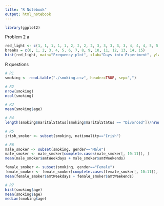 ```yaml
---
title: "R Notebook"
output: html_notebook
---
```

```r
library(ggplot2)
```

Problem 2 a
```r
red_light <- c(1, 1, 1, 1, 1, 2, 2, 2, 2, 3, 3, 3, 3, 3, 4, 4, 4, 5, 5, 5, 5, 6, 6, 6, 7, 7, 7, 7, 8, 8, 8, 9, 9, 9, 10, 10, 10, 11, 12, 12, 13, 13, 14, 14, 15)
breaks = c(0, 1, 2, 3, 4, 5, 6, 7, 8, 9, 10, 11, 12, 13, 14, 15)
hist(red_light, main="Frequency plot", xlab="Days into Experiment", ylab="Lights I Stopped At", breaks=breaks)
```

R questions
```r
# R1
smoking <- read.table("./smoking.csv", header=TRUE, sep=",")
```

```r
# R2
nrow(smoking)
ncol(smoking)
```

```r
# R3
mean(smoking$age)
```

```r
# R4
length(smoking$maritalStatus[smoking$maritalStatus == "Divorced"])/nrow(smoking)
```

```r
# R5
irish_smoker <- subset(smoking, nationality=="Irish")
```

```r
# R6
male_smoker <- subset(smoking, gender=="Male")
male_smoker <- male_smoker[complete.cases(male_smoker[, 10:11]), ]
mean(male_smoker$amtWeekdays + male_smoker$amtWeekends)

female_smoker <- subset(smoking, gender=="Female")
female_smoker <- female_smoker[complete.cases(female_smoker[, 10:11]), ]
mean(female_smoker$amtWeekdays + female_smoker$amtWeekends)
```

```r
# R7
hist(smoking$age)
mean(smoking$age)
median(smoking$age)
```

